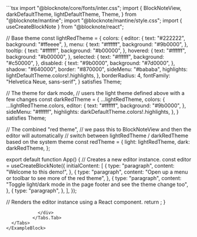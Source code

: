 
<ExampleBlock name="theming/theming-css-variables-code" path="examples/03-theming/05-theming-css-variables-code">
  <Tabs items={["App.tsx"]}>
    <Tabs.Tab>
            <div className={"max-h-96 overflow-auto rounded-lg overscroll-contain"}>
```tsx 
import "@blocknote/core/fonts/inter.css";
import {
  BlockNoteView,
  darkDefaultTheme,
  lightDefaultTheme,
  Theme,
} from "@blocknote/mantine";
import "@blocknote/mantine/style.css";
import { useCreateBlockNote } from "@blocknote/react";

// Base theme
const lightRedTheme = {
  colors: {
    editor: {
      text: "#222222",
      background: "#ffeeee",
    },
    menu: {
      text: "#ffffff",
      background: "#9b0000",
    },
    tooltip: {
      text: "#ffffff",
      background: "#b00000",
    },
    hovered: {
      text: "#ffffff",
      background: "#b00000",
    },
    selected: {
      text: "#ffffff",
      background: "#c50000",
    },
    disabled: {
      text: "#9b0000",
      background: "#7d0000",
    },
    shadow: "#640000",
    border: "#870000",
    sideMenu: "#bababa",
    highlights: lightDefaultTheme.colors!.highlights,
  },
  borderRadius: 4,
  fontFamily: "Helvetica Neue, sans-serif",
} satisfies Theme;

// The theme for dark mode,
// users the light theme defined above with a few changes
const darkRedTheme = {
  ...lightRedTheme,
  colors: {
    ...lightRedTheme.colors,
    editor: {
      text: "#ffffff",
      background: "#9b0000",
    },
    sideMenu: "#ffffff",
    highlights: darkDefaultTheme.colors!.highlights,
  },
} satisfies Theme;

// The combined "red theme",
// we pass this to BlockNoteView and then the editor will automatically
// switch between lightRedTheme / darkRedTheme based on the system theme
const redTheme = {
  light: lightRedTheme,
  dark: darkRedTheme,
};

export default function App() {
  // Creates a new editor instance.
  const editor = useCreateBlockNote({
    initialContent: [
      {
        type: "paragraph",
        content: "Welcome to this demo!",
      },
      {
        type: "paragraph",
        content: "Open up a menu or toolbar to see more of the red theme",
      },
      {
        type: "paragraph",
        content:
          "Toggle light/dark mode in the page footer and see the theme change too",
      },
      {
        type: "paragraph",
      },
    ],
  });

  // Renders the editor instance using a React component.
  return <BlockNoteView editor={editor} theme={redTheme} />;
}

```
            </div>
          </Tabs.Tab>
  </Tabs>
</ExampleBlock>